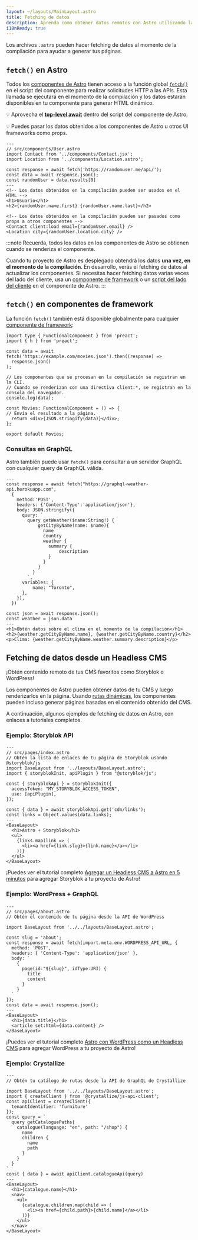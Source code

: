 ```yaml
---
layout: ~/layouts/MainLayout.astro
title: Fetching de datos
description: Aprenda como obtener datos remotos con Astro utilizando la API de fetch.
i18nReady: true
---
```


Los archivos `.astro` pueden hacer fetching de datos al momento de la compilación para ayudar a generar tus páginas.

## `fetch()` en Astro

Todos los [componentes de Astro](/es/core-concepts/astro-components/) tienen acceso a la función global [`fetch()`](https://developer.mozilla.org/en-US/docs/Web/API/fetch) en el script del componente para realizar solicitudes HTTP a las APIs. Esta llamada se ejecutará en el momento de la compilación y los datos estarán disponibles en tu componente para generar HTML dinámico.

💡 Aprovecha el [**top-level await**](https://developer.mozilla.org/en-US/docs/Web/JavaScript/Reference/Operators/await#top_level_await) dentro del script del componente de Astro.

💡 Puedes pasar los datos obtenidos a los componentes de Astro u otros UI frameworks como props.

```astro /await fetch\\(.*?\\)/
---
// src/components/User.astro
import Contact from '../components/Contact.jsx';
import Location from '../components/Location.astro';

const response = await fetch('https://randomuser.me/api/');
const data = await response.json();
const randomUser = data.results[0]
---
<!-- Los datos obtenidos en la compilación pueden ser usados en el HTML -->
<h1>Usuario</h1>
<h2>{randomUser.name.first} {randomUser.name.last}</h2>

<!-- Los datos obtenidos en la compilación pueden ser pasados como props a otros componentes -->
<Contact client:load email={randomUser.email} />
<Location city={randomUser.location.city} />
```

:::note
Recuerda, todos los datos en los componentes de Astro se obtienen cuando se renderiza el componente.

Cuando tu proyecto de Astro es desplegado obtendrá los datos **una vez, en el momento de la compilación**. En desarrollo, verás el fetching de datos al actualizar los componentes. Si necesitas hacer fetching datos varias veces del lado del cliente, usa un [componente de framework](/es/core-concepts/framework-components/) o un [script del lado del cliente](/es/core-concepts/astro-components/#scripts-del-lado-del-cliente) en el componente de Astro.
:::


## `fetch()` en componentes de framework

La función `fetch()` también está disponible globalmente para cualquier [componente de framework](/es/core-concepts/framework-components/):

```tsx title="src/components/Movies.tsx" /await fetch\\(.*?\\)/
import type { FunctionalComponent } from 'preact';
import { h } from 'preact';

const data = await fetch('https://example.com/movies.json').then((response) =>
  response.json()
);

// Los componentes que se procesan en la compilación se registran en la CLI.
// Cuando se renderizan con una directiva client:*, se registran en la consola del navegador.
console.log(data);

const Movies: FunctionalComponent = () => {
// Envía el resultado a la página.
  return <div>{JSON.stringify(data)}</div>;
};

export default Movies;
```


### Consultas en GraphQL

Astro también puede usar `fetch()` para consultar a un servidor GraphQL con cualquier query de GraphQL válida.

```astro title="src/components/Weather.astro" "await fetch"
---
const response = await fetch("https://graphql-weather-api.herokuapp.com",
  {
    method:'POST',
    headers: {'Content-Type':'application/json'},
    body: JSON.stringify({
      query: `
        query getWeather($name:String!) {
            getCityByName(name: $name){
              name
              country
              weather {
                summary {
                    description
                }
              }
            }
          }
        `,
      variables: {
          name: "Toronto",
      },
    }),
  })

const json = await response.json();
const weather = json.data
---
<h1>Obtén datos sobre el clima en el momento de la compilación</h1>
<h2>{weather.getCityByName.name}, {weather.getCityByName.country}</h2>
<p>Clima: {weather.getCityByName.weather.summary.description}</p>
```

## Fetching de datos desde un Headless CMS

¡Obtén contenido remoto de tus CMS favoritos como Storyblok o WordPress!

Los componentes de Astro pueden obtener datos de tu CMS y luego renderizarlos en la página. Usando [rutas dinámicas](/es/core-concepts/routing/#rutas-dinámicas), los componentes pueden incluso generar páginas basadas en el contenido obtenido del CMS.

A continuación, algunos ejemplos de fetching de datos en Astro, con enlaces a tutoriales completos.

### Ejemplo: Storyblok API

```astro
---
// src/pages/index.astro
// Obtén la lista de enlaces de tu página de Storyblok usando @storyblok/js
import BaseLayout from '../layouts/BaseLayout.astro';
import { storyblokInit, apiPlugin } from "@storyblok/js";

const { storyblokApi } = storyblokInit({
  accessToken: "MY_STORYBLOK_ACCESS_TOKEN",
  use: [apiPlugin],
});

const { data } = await storyblokApi.get('cdn/links');
const links = Object.values(data.links);
---
<BaseLayout>
  <h1>Astro + Storyblok</h1>
  <ul>
    {links.map(link => (
      <li><a href={link.slug}>{link.name}</a></li>
    ))}
  </ul>
</BaseLayout>
```

¡Puedes ver el tutorial completo [Agregar un Headless CMS a Astro en 5 minutos](https://www.storyblok.com/tp/add-a-headless-cms-to-astro-in-5-minutes) para agregar Storyblok a tu proyecto de Astro!

### Ejemplo: WordPress + GraphQL

```astro
---
// src/pages/about.astro
// Obtén el contenido de tu página desde la API de WordPress

import BaseLayout from '../../layouts/BaseLayout.astro';

const slug = 'about';
const response = await fetch(import.meta.env.WORDPRESS_API_URL, {
  method: 'POST',
  headers: { 'Content-Type': 'application/json' },
  body: `
    {
      page(id:"${slug}", idType:URI) {
        title
        content
      }
    }
  `
});
const data = await response.json();
---
<BaseLayout>
  <h1>{data.title}</h1>
  <article set:html={data.content} />
</BaseLayout>
```

¡Puedes ver el tutorial completo [Astro con WordPress como un Headless CMS](https://blog.openreplay.com/building-an-astro-website-with-wordpress-as-a-headless-cms) para agregar WordPress a tu proyecto de Astro!

### Ejemplo: Crystallize

```astro title="src/pages/index.astro"
---
// Obtén tu catálogo de rutas desde la API de GraphQL de Crystallize

import BaseLayout from '../../layouts/BaseLayout.astro';
import { createClient } from '@crystallize/js-api-client';
const apiClient = createClient({
  tenantIdentifier: 'furniture'
});
const query = `
  query getCataloguePaths{
    catalogue(language: "en", path: "/shop") {
      name
      children {
        name
        path
      }
    }
  }
`
const { data } = await apiClient.catalogueApi(query)
---
<BaseLayout>
  <h1>{catalogue.name}</h1>
  <nav>
    <ul>
      {catalogue.children.map(child => (
        <li><a href={child.path}>{child.name}</a></li>
      ))}
    </ul>
  </nav>
</BaseLayout>
```
